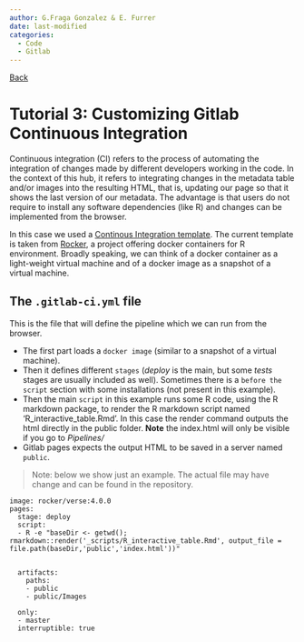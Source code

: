 ```yaml
---
author: G.Fraga Gonzalez & E. Furrer
date: last-modified
categories:
  - Code
  - Gitlab
---
```


[Back](Tutorials.qmd)

# Tutorial 3: Customizing Gitlab Continuous Integration {.unnumbered}

Continuous integration (CI) refers to the process of automating the integration of changes made by different developers working in the code. In the context of this hub, it refers to integrating changes in the metadata table and/or images into the resulting HTML, that is, updating our page so that it shows the last version of our metadata. The advantage is that users do not require to install any software dependencies (like R) and changes can be implemented from the browser.

In this case we used a [Continous Integration template](https://docs.gitlab.com/ee/user/project/pages/getting_started/pages_ci_cd_template.html). The current template is taken from [Rocker](https://rocker-project.org/), a project offering docker containers for R environment. Broadly speaking, we can think of a docker container as a light-weight virtual machine and of a docker image as a snapshot of a virtual machine.

## The `.gitlab-ci.yml` file

This is the file that will define the pipeline which we can run from the browser.

-   The first part loads a `docker image` (similar to a snapshot of a virtual machine).
-   Then it defines different `stages` (*deploy* is the main, but some *tests* stages are usually included as well). Sometimes there is a `before the script` section with some installations (not present in this example).
-   Then the main `script` in this example runs some R code, using the R markdown package, to render the R markdown script named 'R_interactive_table.Rmd'. In this case the render command outputs the html directly in the public folder. **Note** the index.html will only be visible if you go to *Pipelines/*
-   Gitlab pages expects the output HTML to be saved in a server named `public`.

> Note: below we show just an example. The actual file may have change and can be found in the repository.

```         
image: rocker/verse:4.0.0
pages:
  stage: deploy
  script:
  - R -e "baseDir <- getwd(); rmarkdown::render('_scripts/R_interactive_table.Rmd', output_file = file.path(baseDir,'public','index.html'))"
        

  artifacts:    
    paths:
    - public    
    - public/Images
    
  only:
  - master
  interruptible: true
```
